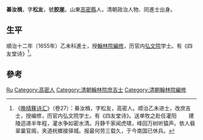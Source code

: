 '''綦汝楫'''，字'''松友'''，號'''胶崖'''。山東[[高密縣|高密縣]]人，清朝政治人物、同進士出身。

==生平==
順治十二年（1655年）乙未科進士，授[[翰林院|翰林院]][[編修|編修]]，历官内[[弘文院|弘文院]]学士。有《四友堂诗》<ref>《[[晚晴簃诗汇|晚晴簃诗汇]]》（卷27）：綦汝楫，字松友，高密人。顺治乙未进士，改庶吉士，授编修，历官内弘文院学士。有《四友堂诗》。送单牧之赴任灌阳  　　建陵迢递半年程，灌水争如密水清。月静千家闻虎啸，峰回万树听猿声。依人翡翠巢官阁，夹道桄榔接驿城。报最何劳三载久，于今南国已休兵。</ref>。

==參考==
{{reflist}}

{{順治十二年乙未科殿試金榜}}

{{Authority control}}

{{DEFAULTSORT:Qi綦}}
[[Category:綦姓|Ru]]
[[Category:高密人|Category:高密人]]
[[Category:清朝翰林院庶吉士|Category:清朝翰林院庶吉士]]
[[Category:清朝翰林院編修|Category:清朝翰林院編修]]


{{清朝人物小作品}}